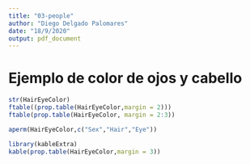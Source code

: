 ```yaml
---
title: "03-people"
author: "Diego Delgado Palomares"
date: "18/9/2020"
output: pdf_document
---
```


# Ejemplo de color de ojos y cabello

```r
str(HairEyeColor)
ftable((prop.table(HairEyeColor,margin = 2)))
ftable(prop.table(HairEyeColor, margin = 2:3))
```

```r

aperm(HairEyeColor,c("Sex","Hair","Eye"))
```

```r

library(kableExtra)
kable(prop.table(HairEyeColor,margin = 3))
```

```r


```

